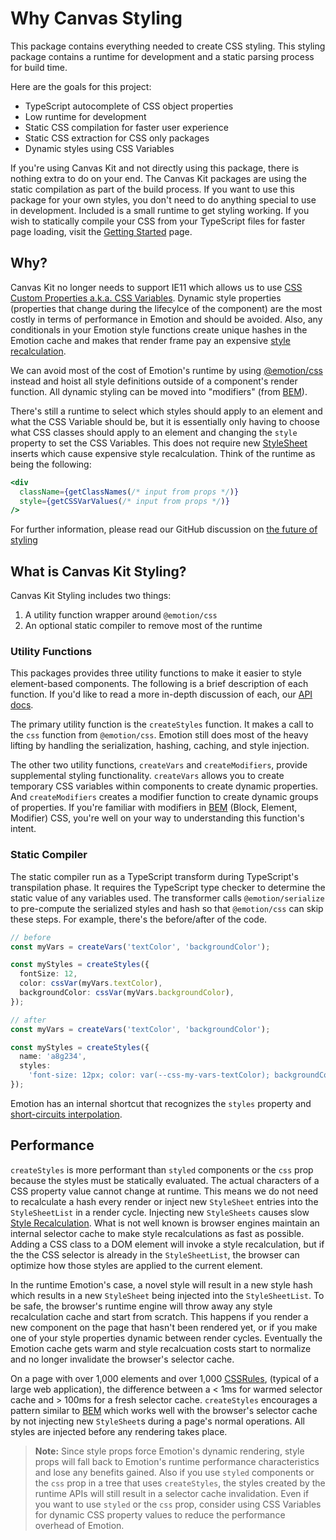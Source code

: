 <Meta title="Styling/Guides/Why Canvas Styling" />

# Why Canvas Styling

This package contains everything needed to create CSS styling. This styling package contains a
runtime for development and a static parsing process for build time.

Here are the goals for this project:

- TypeScript autocomplete of CSS object properties
- Low runtime for development
- Static CSS compilation for faster user experience
- Static CSS extraction for CSS only packages
- Dynamic styles using CSS Variables

If you're using Canvas Kit and not directly using this package, there is nothing extra to do on your
end. The Canvas Kit packages are using the static compilation as part of the build process. If you
want to use this package for your own styles, you don't need to do anything special to use in
development. Included is a small runtime to get styling working. If you wish to statically compile
your CSS from your TypeScript files for faster page loading, visit the
[Getting Started](/docs/features-styling-getting-started--page) page.

## Why?

Canvas Kit no longer needs to support IE11 which allows us to use
[CSS Custom Properties a.k.a. CSS Variables](https://developer.mozilla.org/en-US/docs/Web/CSS/Using_CSS_custom_properties).
Dynamic style properties (properties that change during the lifecylce of the component) are the most
costly in terms of performance in Emotion and should be avoided. Also, any conditionals in your
Emotion style functions create unique hashes in the Emotion cache and makes that render frame pay an
expensive
[style recalculation](https://microsoftedge.github.io/DevTools/explainers/StyleTracing/explainer.html).

We can avoid most of the cost of Emotion's runtime by using
[@emotion/css](https://www.npmjs.com/package/@emotion/css) instead and hoist all style definitions
outside of a component's render function. All dynamic styling can be moved into "modifiers" (from
[BEM](https://getbem.com/introduction/#modifer:~:text=%2C%20header%20title-,Modifier,-A%20flag%20on)).

There's still a runtime to select which styles should apply to an element and what the CSS Variable
should be, but it is essentially only having to choose what CSS classes should apply to an element
and changing the `style` property to set the CSS Variables. This does not require new
[StyleSheet](https://developer.mozilla.org/en-US/docs/Web/API/StyleSheet) inserts which cause
expensive style recalculation. Think of the runtime as being the following:

```jsx
<div
  className={getClassNames(/* input from props */)}
  style={getCSSVarValues(/* input from props */)}
/>
```

For further information, please read our GitHub discussion on
[the future of styling](https://github.com/Workday/canvas-kit/discussions/2265)

## What is Canvas Kit Styling?

Canvas Kit Styling includes two things:

1. A utility function wrapper around `@emotion/css`
2. An optional static compiler to remove most of the runtime

### Utility Functions

This packages provides three utility functions to make it easier to style element-based components.
The following is a brief description of each function. If you'd like to read a more in-depth
discussion of each, our [API docs](/docs/features-styling-api--create-styles).

The primary utility function is the `createStyles` function. It makes a call to the `css` function
from `@emotion/css`. Emotion still does most of the heavy lifting by handling the serialization,
hashing, caching, and style injection.

The other two utility functions, `createVars` and `createModifiers`, provide supplemental styling
functionality. `createVars` allows you to create temporary CSS variables within components to create
dynamic properties. And `createModifiers` creates a modifier function to create dynamic groups of
properties. If you're familiar with modifiers in [BEM](https://getbem.com/introduction/) (Block,
Element, Modifier) CSS, you're well on your way to understanding this function's intent.

### Static Compiler

The static compiler run as a TypeScript transform during TypeScript's transpilation phase. It
requires the TypeScript type checker to determine the static value of any variables used. The
transformer calls `@emotion/serialize` to pre-compute the serialized styles and hash so that
`@emotion/css` can skip these steps. For example, there's the before/after of the code.

```ts
// before
const myVars = createVars('textColor', 'backgroundColor');

const myStyles = createStyles({
  fontSize: 12,
  color: cssVar(myVars.textColor),
  backgroundColor: cssVar(myVars.backgroundColor),
});

// after
const myVars = createVars('textColor', 'backgroundColor');

const myStyles = createStyles({
  name: 'a8g234',
  styles:
    'font-size: 12px; color: var(--css-my-vars-textColor); backgroundColor: var(--css-my-vars-backgroundColor);',
});
```

Emotion has an internal shortcut that recognizes the `styles` property and
[short-circuits interpolation](https://github.com/emotion-js/emotion/blob/f3b268f7c52103979402da919c9c0dd3f9e0e189/packages/serialize/src/index.js#L319).

## Performance

`createStyles` is more performant than `styled` components or the `css` prop because the styles must
be statically evaluated. The actual characters of a CSS property value cannot change at runtime.
This means we do not need to recalculate a hash every render or inject new `StyleSheet` entries into
the `StyleSheetList` in a render cycle. Injecting new `StyleSheets` causes slow
[Style Recalculation](https://web.dev/articles/reduce-the-scope-and-complexity-of-style-calculations).
What is not well known is browser engines maintain an internal selector cache to make style
recalculations as fast as possible. Adding a CSS class to a DOM element will invoke a style
recalculation, but if the the CSS selector is already in the `StyleSheetList`, the browser can
optimize how those styles are applied to the current element.

In the runtime Emotion's case, a novel style will result in a new style hash which results in a new
`StyleSheet` being injected into the `StyleSheetList`. To be safe, the browser's runtime engine will
throw away any style recalculation cache and start from scratch. This happens if you render a new
component on the page that hasn't been rendered yet, or if you make one of your style properties
dynamic between render cycles. Eventually the Emotion cache gets warm and style recalcuation costs
start to normalize and no longer invalidate the browser's selector cache.

On a page with over 1,000 elements and over 1,000
[CSSRules](https://developer.mozilla.org/en-US/docs/Web/API/CSSRule), (typical of a large web
application), the difference between a &lt; 1ms for warmed selector cache and &gt; 100ms for a fresh
selector cache. `createStyles` encourages a pattern similar to [BEM](https://getbem.com/) which
works well with the browser's selector cache by not injecting new `StyleSheet`s during a page's
normal operations. All styles are injected before any rendering takes place.

> **Note:** Since style props force Emotion's dynamic rendering, style props will fall back to
> Emotion's runtime performance characteristics and lose any benefits gained. Also if you use
> `styled` components or the `css` prop in a tree that uses `createStyles`, the styles created by
> the runtime APIs will still result in a selector cache invalidation. Even if you want to use
> `styled` or the `css` prop, consider using CSS Variables for dynamic CSS property values to reduce
> the performance overhead of Emotion.
